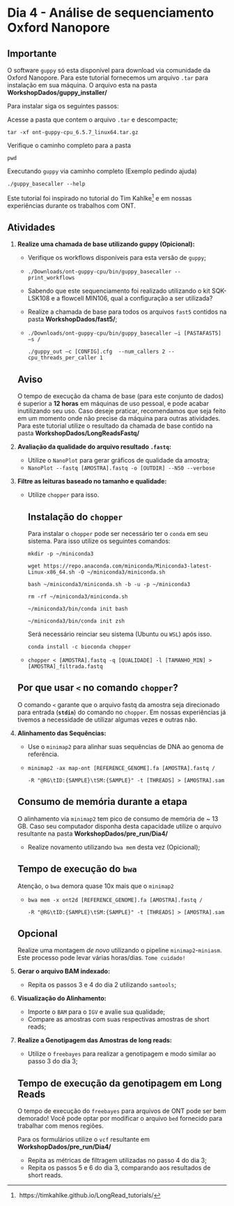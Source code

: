 # Dia 4 - Análise de sequenciamento Oxford Nanopore {.unnumbered}

::: callout-important
## Importante

O software `guppy` só esta disponível para download via comunidade da Oxford Nanopore. Para este tutorial fornecemos um arquivo `.tar` para instalação em sua máquina. O arquivo esta na pasta **WorkshopDados/guppy_installer/**

Para instalar siga os seguintes passos:

Acesse a pasta que contem o arquivo `.tar` e descompacte;

`tar -xf ont-guppy-cpu_6.5.7_linux64.tar.gz`

Verifique o caminho completo para a pasta

`pwd`

Executando `guppy` via caminho completo (Exemplo pedindo ajuda)

`./guppy_basecaller --help`
:::

Este tutorial foi inspirado no tutorial do Tim Kahlke[^ont-1] e em nossas experiências durante os trabalhos com ONT.

[^ont-1]:  https://timkahlke.github.io/LongRead_tutorials/

## Atividades

1.  **Realize uma chamada de base utilizando guppy (Opicional):**

    -   Verifique os workflows disponíveis para esta versão de `guppy`;

    -   `./Downloads/ont-guppy-cpu/bin/guppy_basecaller --print_workflows`

    -   Sabendo que este sequenciamento foi realizado utilizando o kit SQK-LSK108 e a flowcell MIN106, qual a configuração a ser utilizada?

    -   Realize a chamada de base para todos os arquivos `fast5` contidos na pasta **WorkshopDados/fast5/**;

    -   `./Downloads/ont-guppy-cpu/bin/guppy_basecaller –i [PASTAFAST5] –s /`

        `./guppy_out –c [CONFIG].cfg  --num_callers 2 --cpu_threads_per_caller 1`

    ::: callout-warning
    ## Aviso

    O tempo de execução da chama de base (para este conjunto de dados) é superior a **12 horas** em máquinas de uso pessoal, e pode acabar inutilizando seu uso. Caso deseje praticar, recomendamos que seja feito em um momento onde não precise da máquina para outras atividades. Para este tutorial utilize o resultado da chamada de base contido na pasta **WorkshopDados/LongReadsFastq/**
    :::

2.  **Avaliação da qualidade do arquivo resultado `.fastq`:**

    -   Utilize o `NanoPlot` para gerar gráficos de qualidade da amostra;
    -   `NanoPlot --fastq [AMOSTRA].fastq -o [OUTDIR] --N50 --verbose`

3.  **Filtre as leituras baseado no tamanho e qualidade:**

    -   Utilize `chopper` para isso.

        ::: {.callout-tip collapse="true"}
        ## Instalação do `chopper`

        Para instalar o `chopper` pode ser necessário ter o `conda` em seu sistema. Para isso utilize os seguintes comandos:

        `mkdir -p ~/miniconda3`

        `wget https://repo.anaconda.com/miniconda/Miniconda3-latest-Linux-x86_64.sh -O ~/miniconda3/miniconda.sh`

        `bash ~/miniconda3/miniconda.sh -b -u -p ~/miniconda3`

        `rm -rf ~/miniconda3/miniconda.sh`

        `~/miniconda3/bin/conda init bash`

        `~/miniconda3/bin/conda init zsh`

        Será necessário reinciar seu sistema (Ubuntu ou `WSL`) após isso.

        `conda install -c bioconda chopper`
        :::

    -   `chopper < [AMOSTRA].fastq -q [QUALIDADE] -l [TAMANHO_MIN] > [AMOSTRA]_filtrada.fastq`

    ::: {.callout-important collapse="true"}
    ## Por que usar `<` no comando `chopper`?

    O comando `<` garante que o arquivo fastq da amostra seja direcionado para entrada (**`stdin`**) do comando no `chopper`. Em nossas experiências já tivemos a necessidade de utilizar algumas vezes e outras não.
    :::

4.  **Alinhamento das Sequências:**

    -   Use o `minimap2` para alinhar suas sequências de DNA ao genoma de referência.

    -   `minimap2 -ax map-ont [REFERENCE_GENOME].fa [AMOSTRA].fastq /`

        `-R "@RG\tID:{SAMPLE}\tSM:{SAMPLE}" -t [THREADS] > [AMOSTRA].sam`

    ::: callout-caution
    ## Consumo de memória durante a etapa

    O alinhamento via `minimap2` tem pico de consumo de memória de \~ 13 GB. Caso seu computador disponha desta capacidade utilize o arquivo resultante na pasta **WorkshopDados/pre_run/Dia4/**
    :::

    -   Realize novamento utilizando `bwa mem` desta vez (Opicional);

    ::: callout-warning
    ## Tempo de execução do `bwa`

    Atenção, o `bwa` demora quase 10x mais que o `minimap2`
    :::

    -   `bwa mem -x ont2d [REFERENCE_GENOME].fa [AMOSTRA].fastq /`

        `-R "@RG\tID:{SAMPLE}\tSM:{SAMPLE}" -t [THREADS] > [AMOSTRA].sam`

    ::: {.callout-note collapse="true" icon="false"}
    ## Opcional

    Realize uma montagem *de novo* utilizando o pipeline `minimap2`-`miniasm`. Este processo pode levar várias horas/dias. `Tome cuidado!`
    :::

5.  **Gerar o arquivo BAM indexado:**

    -   Repita os passos 3 e 4 do dia 2 utilizando `samtools`;

6.  **Visualização do Alinhamento:**

    -   Importe o `BAM` para o `IGV` e avalie sua qualidade;
    -   Compare as amostras com suas respectivas amostras de short reads;

7.  **Realize a Genotipagem das Amostras de long reads:**

    -   Utilize o `freebayes` para realizar a genotipagem e modo similar ao passo 3 do dia 3;

    ::: callout-warning
    ## Tempo de execução da genotipagem em Long Reads

    O tempo de execução do `freebayes` para arquivos de ONT pode ser bem demorado! Você pode optar por modificar o arquivo `bed` fornecido para trabalhar com menos regiões.

    Para os formulários utilize o `vcf` resultante em **WorkshopDados/pre_run/Dia4/**
    :::

    -   Repita as métricas de filtragem utilizadas no passo 4 do dia 3;
    -   Repita os passos 5 e 6 do dia 3, comparando aos resultados de short reads.
